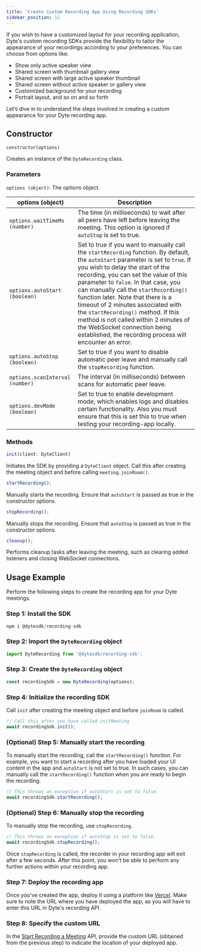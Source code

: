 ```yaml
---
title: 'Create Custom Recording App Using Recording SDKs'
sidebar_position: 12
---
```

 
If you wish to have a customized layout for your recording application, Dyte's custom recording SDKs provide the flexibility to tailor the appearance of your recordings according to your preferences. You can choose from options like:

- Show only active speaker view
- Shared screen with thumbnail gallery view
- Shared screen with large active speaker thumbnail
- Shared screen without active speaker or gallery view
- Customized background for your recording
- Portrait layout, and so on and so forth

Let’s dive in to understand the steps involved in creating a custom appearance for your Dyte recording app.
 
## Constructor

`constructor(options)`

Creates an instance of the `DyteRecording` class.

### Parameters

`options (object)`: The options object.

| **options (object)**            | **Description**                                                                                                                                                                                                                                                                                                                                                                                                                                                                                                                                      |
| ------------------------------- | ---------------------------------------------------------------------------------------------------------------------------------------------------------------------------------------------------------------------------------------------------------------------------------------------------------------------------------------------------------------------------------------------------------------------------------------------------------------------------------------------------------------------------------------------------- |
| `options.waitTimeMs (number)`   | The time (in milliseconds) to wait after all peers have left before leaving the meeting. This option is ignored if `autoStop` is set to true.                                                                                                                                                                                                                                                                                                                                                                                                        |
| `options.autoStart (boolean)`   | Set to true if you want to manually call the `startRecording` function. By default, the `autoStart` parameter is set to `true`. If you wish to delay the start of the recording, you can set the value of this parameter to `false`. In that case, you can manually call the `startRecording()` function later. Note that there is a timeout of 2 minutes associated with the `startRecording()` method. If this method is not called within 2 minutes of the WebSocket connection being established, the recording process will encounter an error. |
| `options.autoStop (boolean)`    | Set to true if you want to disable automatic peer leave and manually call the `stopRecording` function.                                                                                                                                                                                                                                                                                                                                                                                                                                              |
| `options.scanInterval (number)` | The interval (in milliseconds) between scans for automatic peer leave.                                                                                                                                                                                                                                                                                                                                                                                                                                                                               |
| `options.devMode (boolean)`     | Set to true to enable development mode, which enables logs and disables certain functionality. Also you must ensure that this is set this to true when testing your recording-app locally.                                                                                                                                                                                                                                                                                                                                                           |

### Methods

```js
init(client: DyteClient)
```

Initiates the SDK by providing a `DyteClient` object. Call this after creating the meeting object and before calling `meeting.joinRoom()`.

```js
startRecording();
```

Manually starts the recording. Ensure that `autoStart` is passed as true in the constructor options.

```js
stopRecording();
```

Manually stops the recording. Ensure that `autoStop` is passed as true in the constructor options.

```js
cleanup();
```

Performs cleanup tasks after leaving the meeting, such as clearing added listeners and closing WebSocket connections.

## Usage Example

Perform the following steps to create the recording app for your Dyte meetings.

### Step 1: Install the SDK

```js
npm i @dytesdk/recording-sdk
```

### Step 2: Import the `DyteRecording` object

```js
import DyteRecording from '@dytesdk/recording-sdk';
```

### Step 3: Create the `DyteRecording` object

```js
const recordingSdk = new DyteRecording(options);
```

### Step 4: Initialize the recording SDK

Call `init` after creating the meeting object and before `joinRoom` is called.

```js
// Call this after you have called initMeeting
await recordingSdk.init();
```

### (Optional) Step 5: Manually start the recording

To manually start the recording, call the `startRecording()` function. For example, you want to start a recording after you have loaded your UI content in the app and `autoStart` is not set to true. In such cases, you can manually call the `startRecording()` function when you are ready to begin the recording.

```js
// This throws an exception if autoStart is set to false.
await recordingSdk.startRecording();
```

### (Optional) Step 6: Manually stop the recording

To manually stop the recording, use `stopRecording`.

```js
// This throws an exception if autoStop is set to false.
await recordingSdk.stopRecording();
```

Once `stopRecording` is called, the recorder in your recording app will exit after a few seconds. After this point, you won't be able to perform any further actions within your recording app.

### Step 7: Deploy the recording app

Once you've created the app, deploy it using a platform like [Vercel](https://vercel.com/docs/concepts/get-started). Make sure to note the URL where you have deployed the app, as you will have to enter this URL in Dyte's recording API.

### Step 8: Specify the custom URL

In the [Start Recording a Meeting](/api#/operations/start_recording) API, provide the custom URL (obtained from the previous step) to indicate the location of your deployed app.
